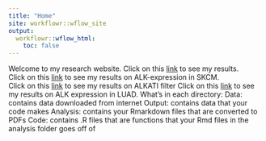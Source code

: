 ```yaml
---
title: "Home"
site: workflowr::wflow_site
output:
  workflowr::wflow_html:
    toc: false
---
```


Welcome to my research website.
Click on this [link](alkati_subsampling_simulations.html) to see my results.  
Click on this [link](ALK_ExonImbalance_SKCM_Analysis.html) to see my results on ALK-expression in SKCM.  
Click on this [link](ALKATI_Filter_Cutoff_Analysis.html) to see my results on ALKATI filter
Click on this [link](TCGA_luad_data_parser.html) to see my results on ALK expression in LUAD.
What’s in each directory:
Data: contains data downloaded from internet
Output: contains data that your code makes
Analysis: contains your Rmarkdown files that are converted to PDFs
Code: contains .R files  that are functions that your Rmd files in the analysis folder goes off of
